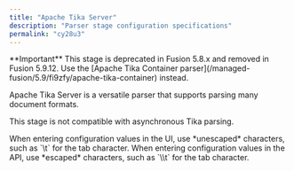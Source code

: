 ```yaml
---
title: "Apache Tika Server"
description: "Parser stage configuration specifications"
permalink: "cy28u3"
---
```


<Note>
**Important**
This stage is deprecated in Fusion 5.8.x and removed in Fusion 5.9.12.
Use the [Apache Tika Container parser](/managed-fusion/5.9/fi9zfy/apache-tika-container) instead.
</Note>

Apache Tika Server is a versatile parser that supports parsing many document formats.

This stage is not compatible with asynchronous Tika parsing.

<Tip>
When entering configuration values in the UI, use *unescaped* characters, such as `\t` for the tab character. When entering configuration values in the API, use *escaped* characters, such as `\\t` for the tab character.
</Tip>


<SchemaParamFields schema={schema}/>